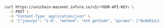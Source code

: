 
<Tabs>
  <TabItem value="curl">

```bash
curl https://unichain-mainnet.infura.io/v3/<YOUR-API-KEY> \
  -X POST \
  -H "Content-Type: application/json" \
  -d '{"jsonrpc": "2.0", "method": "eth_getCode", "params": ["0x06012c8cf97bead5deae237070f9587f8e7a266d", "0x65a8db"], "id": 1}'
```

  </TabItem>
</Tabs>
